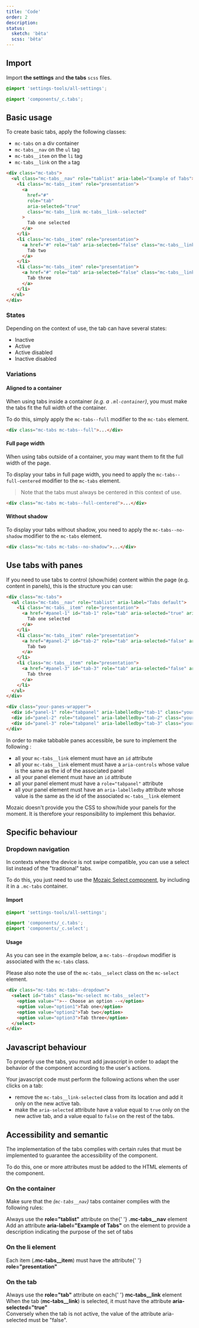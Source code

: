 ```yaml
---
title: 'Code'
order: 2
description:
status:
  sketch: 'bêta'
  scss: 'bêta'
---
```


## Import

Import **the settings** and **the tabs** `scss` files.

```scss
@import 'settings-tools/all-settings';

@import 'components/_c.tabs';
```

## Basic usage

To create basic tabs, apply the following classes:

- `mc-tabs` on a div container
- `mc-tabs__nav` on the `ul` tag
- `mc-tabs__item` on the `li` tag
- `mc-tabs__link` on the `a` tag

```html
<div class="mc-tabs">
  <ul class="mc-tabs__nav" role="tablist" aria-label="Example of Tabs">
    <li class="mc-tabs__item" role="presentation">
      <a
        href="#"
        role="tab"
        aria-selected="true"
        class="mc-tabs__link mc-tabs__link--selected"
      >
        Tab one selected
      </a>
    </li>
    <li class="mc-tabs__item" role="presentation">
      <a href="#" role="tab" aria-selected="false" class="mc-tabs__link">
        Tab two
      </a>
    </li>
    <li class="mc-tabs__item" role="presentation">
      <a href="#" role="tab" aria-selected="false" class="mc-tabs__link">
        Tab three
      </a>
    </li>
  </ul>
</div>
```

<Preview path="tabs-default" />

### States

Depending on the context of use, the tab can have several states:

- Inactive
- Active
- Active disabled
- Inactive disabled

<Preview path="tabs-all-states" />

### Variations

#### Aligned to a container

When using tabs inside a container _(e.g. a `.ml-container`)_, you must make the tabs fit the full width of the container.

To do this, simply apply the `mc-tabs--full` modifier to the `mc-tabs` element.

```html
<div class="mc-tabs mc-tabs--full">...</div>
```

<Preview path="tabs-container" />

#### Full page width

When using tabs outside of a container, you may want them to fit the full width of the page.

To display your tabs in full page width, you need to apply the `mc-tabs--full-centered` modifier to the `mc-tabs` element.

> Note that the tabs must always be centered in this context of use.

```html
<div class="mc-tabs mc-tabs--full-centered">...</div>
```

<Preview path="tabs-fullwidth" />

#### Without shadow

To display your tabs without shadow, you need to apply the `mc-tabs--no-shadow` modifier to the `mc-tabs` element.

```html
<div class="mc-tabs mc-tabs--no-shadow">...</div>
```

<Preview path="tabs-no-shadow" />

## Use tabs with panes

If you need to use tabs to control (show/hide) content within the page (e.g. content in panels), this is the structure you can use:

```html
<div class="mc-tabs">
  <ul class="mc-tabs__nav" role="tablist" aria-label="Tabs default">
    <li class="mc-tabs__item" role="presentation">
      <a href="#panel-1" id="tab-1" role="tab" aria-selected="true" aria-controls="panel-1" class="mc-tabs__link mc-tabs__link--selected">
        Tab one selected
      </a>
    </li>
    <li class="mc-tabs__item" role="presentation">
      <a href="#panel-2" id="tab-2" role="tab" aria-selected="false" aria-controls="panel-2" class="mc-tabs__link">
        Tab two
      </a>
    </li>
    <li class="mc-tabs__item" role="presentation">
      <a href="#panel-3" id="tab-3" role="tab" aria-selected="false" aria-controls="panel-3" class="mc-tabs__link">
        Tab three
      </a>
    </li>
  </ul>
</div>

<div class="your-panes-wrapper">
  <div id="panel-1" role="tabpanel" aria-labelledby="tab-1" class="your-pane-class your-pane-active-class">...</div>
  <div id="panel-2" role="tabpanel" aria-labelledby="tab-2" class="your-pane-class">...</div>
  <div id="panel-3" role="tabpanel" aria-labelledby="tab-3" class="your-pane-class">...</div>
</div>
```

<Highlight theme="tips" title="Accessibility rules">

In order to make tabbable panes accessible, be sure to implement the following :
- all your `mc-tabs__link` element must have an `id` attribute
- all your `mc-tabs__link` element must have a `aria-controls` whose value is the same as the id of the associated panel
- all your panel element must have an `id` attribute
- all your panel element must have a `role="tabpanel"` attribute
- all your panel element must have an `aria-labelledby` attribute whose value is the same as the id of the associated `mc-tabs__link` element

</Highlight>

<Highlight theme="warning" title="Warning">

Mozaic doesn't provide you the CSS to show/hide your panels for the moment. It is therefore your responsibility to implement this behavior.

</Highlight>

## Specific behaviour

### Dropdown navigation

In contexts where the device is not swipe compatible, you can use a select list instead of the "traditional" tabs.

To do this, you just need to use the [Mozaic Select component](/Components/Form/Select/), by including it in a `.mc-tabs` container.

#### Import

```scss
@import 'settings-tools/all-settings';

@import 'components/_c.tabs';
@import 'components/_c.select';
```

#### Usage

As you can see in the example below, a `mc-tabs--dropdown` modifier is associated with the `mc-tabs` class.

Please also note the use of the `mc-tabs__select` class on the `mc-select` element.

```html
<div class="mc-tabs mc-tabs--dropdown">
  <select id="tabs" class="mc-select mc-tabs__select">
    <option value="">-- Choose an option --</option>
    <option value="option1">Tab one</option>
    <option value="option2">Tab two</option>
    <option value="option3">Tab three</option>
  </select>
</div>
```

<Preview path="tabs-dropdown" nude />

## Javascript behaviour

To properly use the tabs, you must add javascript in order to adapt the behavior of the component according to the user's actions.

Your javascript code must perform the following actions when the user clicks on a tab:

- remove the `mc-tabs__link-selected` class from its location and add it only on the new active tab.
- make the `aria-selected` attribute have a value equal to `true` only on the new active tab, and a value equal to `false` on the rest of the tabs.

## Accessibility and semantic

The implementation of the tabs complies with certain rules that must be implemented to guarantee the accessibility of the component.

To do this, one or more attributes must be added to the HTML elements of the component.

### On the container

Make sure that the _(`mc-tabs__nav`)_ tabs container complies with the following rules:

<HintItem>
  Always use the <strong>role="tablist"</strong> attribute on the{' '}
  <strong>.mc-tabs__nav</strong> element
</HintItem>
<HintItem>
  Add an attribute <strong>aria-label="Example of Tabs"</strong> on the element
  to provide a description indicating the purpose of the set of tabs
</HintItem>

### On the li element

<HintItem>
  Each item (<strong>.mc-tabs__item</strong>) must have the attribute{' '}
  <strong>role="presentation"</strong>
</HintItem>

### On the tab

<HintItem>
  Always use the <strong>role="tab"</strong> attribute on each{' '}
  <strong>mc-tabs__link</strong> element
</HintItem>
<HintItem>
  When the tab (<strong>mc-tabs__link</strong>) is selected, it must have the
  attribute <strong>aria-selected="true"</strong>
  <br /> Conversely when the tab is not active, the value of the attribute aria-selected
  must be "false".
</HintItem>
